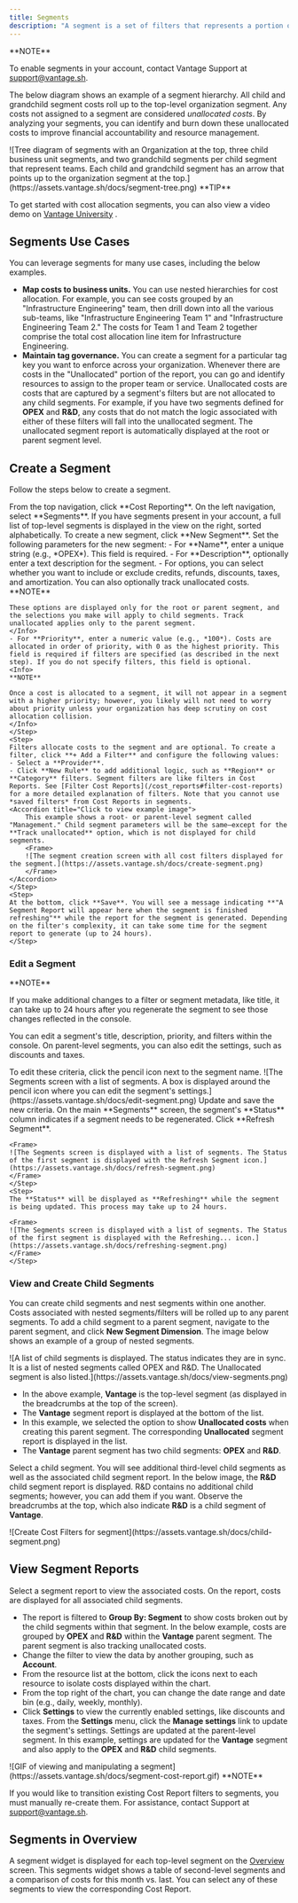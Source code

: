 ```yaml
---
title: Segments
description: "A segment is a set of filters that represents a portion of costs for your organization (e.g., costs allocated to a business unit or team). With segments, you can perform cost allocation and enforce cost governance for your organization. You can create nested hierarchies of costs that can map to teams, departments, apps, or services within your organization. Segments ensure that costs are allocated only once and not duplicated in cases of showback/chargeback scenarios."
---
```


<Info>
**NOTE**

To enable segments in your account, contact Vantage Support at [support@vantage.sh](mailto:support@vantage.sh).
</Info>


The below diagram shows an example of a segment hierarchy. All child and grandchild segment costs roll up to the top-level organization segment. Any costs not assigned to a segment are considered *unallocated costs*. By analyzing your segments, you can identify and burn down these unallocated costs to improve financial accountability and resource management.

<Frame>
![Tree diagram of segments with an Organization at the top, three child business unit segments, and two grandchild segments per child segment that represent teams. Each child and grandchild segment has an arrow that points up to the organization segment at the top.](https://assets.vantage.sh/docs/segment-tree.png)
</Frame>

<Tip>
**TIP**

To get started with cost allocation segments, you can also view a video demo on [Vantage University](/vantage_university_cost_allocation) <Icon icon="graduation-cap" iconType="solid" />.
</Tip>

## Segments Use Cases

You can leverage segments for many use cases, including the below examples.

- **Map costs to business units.** You can use nested hierarchies for cost allocation. For example, you can see costs grouped by an "Infrastructure Engineering" team, then drill down into all the various sub-teams, like "Infrastructure Engineering Team 1" and "Infrastructure Engineering Team 2." The costs for Team 1 and Team 2 together comprise the total cost allocation line item for Infrastructure Engineering.
- **Maintain tag governance.** You can create a segment for a particular tag key you want to enforce across your organization. Whenever there are costs in the "Unallocated" portion of the report, you can go and identify resources to assign to the proper team or service. Unallocated costs are costs that are captured by a segment's filters but are not allocated to any child segments. For example, if you have two segments defined for **OPEX** and **R&D**, any costs that do not match the logic associated with either of these filters will fall into the unallocated segment. The unallocated segment report is automatically displayed at the root or parent segment level.

## Create a Segment

Follow the steps below to create a segment.

<Steps>
    <Step>
    From the top navigation, click **Cost Reporting**.
    </Step>
    <Step>
    On the left navigation, select **Segments**. If you have segments present in your account, a full list of top-level segments is displayed in the view on the right, sorted alphabetically.
    </Step>
    <Step>
    To create a new segment, click **New Segment**.
    </Step>
    <Step>
    Set the following parameters for the new segment:
    - For **Name**, enter a unique string (e.g., *OPEX*). This field is required.
    - For **Description**, optionally enter a text description for the segment.
    - For options, you can select whether you want to include or exclude credits, refunds, discounts, taxes, and amortization. You can also optionally track unallocated costs.
    <Info>
    **NOTE**

    These options are displayed only for the root or parent segment, and the selections you make will apply to child segments. Track unallocated applies only to the parent segment.
    </Info>
    - For **Priority**, enter a numeric value (e.g., *100*). Costs are allocated in order of priority, with 0 as the highest priority. This field is required if filters are specified (as described in the next step). If you do not specify filters, this field is optional.
    <Info>
    **NOTE**

    Once a cost is allocated to a segment, it will not appear in a segment with a higher priority; however, you likely will not need to worry about priority unless your organization has deep scrutiny on cost allocation collision.
    </Info>
    </Step>
    <Step>
    Filters allocate costs to the segment and are optional. To create a filter, click **+ Add a Filter** and configure the following values:
    - Select a **Provider**.
    - Click **New Rule** to add additional logic, such as **Region** or **Category** filters. Segment filters are like filters in Cost Reports. See [Filter Cost Reports](/cost_reports#filter-cost-reports) for a more detailed explanation of filters. Note that you cannot use *saved filters* from Cost Reports in segments.
    <Accordion title="Click to view example image">
        This example shows a root- or parent-level segment called "Management." Child segment parameters will be the same—except for the **Track unallocated** option, which is not displayed for child segments.
        <Frame>
        ![The segment creation screen with all cost filters displayed for the segment.](https://assets.vantage.sh/docs/create-segment.png)
        </Frame>
    </Accordion>
    </Step>
    <Step>
    At the bottom, click **Save**. You will see a message indicating **"A Segment Report will appear here when the segment is finished refreshing"** while the report for the segment is generated. Depending on the filter's complexity, it can take some time for the segment report to generate (up to 24 hours).
    </Step>
</Steps>

### Edit a Segment

<Info>
**NOTE**

If you make additional changes to a filter or segment metadata, like title, it can take up to 24 hours after you regenerate the segment to see those changes reflected in the console.
</Info>

You can edit a segment's title, description, priority, and filters within the console. On parent-level segments, you can also edit the settings, such as discounts and taxes.

<Steps>
    <Step>
    To edit these criteria, click the pencil icon next to the segment name.
    <Frame>
    ![The Segments screen with a list of segments. A box is displayed around the pencil icon where you can edit the segment's settings.](https://assets.vantage.sh/docs/edit-segment.png)
    </Frame>
    </Step>
    <Step>
    Update and save the new criteria.
    </Step>
    <Step>
    On the main **Segments** screen, the segment's **Status** column indicates if a segment needs to be regenerated. Click **Refresh Segment**.

    <Frame>
    ![The Segments screen is displayed with a list of segments. The Status of the first segment is displayed with the Refresh Segment icon.](https://assets.vantage.sh/docs/refresh-segment.png)
    </Frame>
    </Step>
    <Step>
    The **Status** will be displayed as **Refreshing** while the segment is being updated. This process may take up to 24 hours.

    <Frame>
    ![The Segments screen is displayed with a list of segments. The Status of the first segment is displayed with the Refreshing... icon.](https://assets.vantage.sh/docs/refreshing-segment.png)
    </Frame>
    </Step>
</Steps>



### View and Create Child Segments

You can create child segments and nest segments within one another. Costs associated with nested segments/filters will be rolled up to any parent segments. To add a child segment to a parent segment, navigate to the parent segment, and click **New Segment Dimension**. The image below shows an example of a group of nested segments.

<Frame>
![A list of child segments is displayed. The status indicates they are in sync. It is a list of nested segments called OPEX and R&D. The Unallocated segment is also listed.](https://assets.vantage.sh/docs/view-segments.png)
</Frame>

- In the above example, **Vantage** is the top-level segment (as displayed in the breadcrumbs at the top of the screen).
- The **Vantage** segment report is displayed at the bottom of the list.
- In this example, we selected the option to show **Unallocated costs** when creating this parent segment. The corresponding **Unallocated** segment report is displayed in the list.
- The **Vantage** parent segment has two child segments: **OPEX** and **R&D**.

Select a child segment. You will see additional third-level child segments as well as the associated child segment report. In the below image, the **R&D** child segment report is displayed. R&D contains no additional child segments; however, you can add them if you want. Observe the breadcrumbs at the top, which also indicate **R&D** is a child segment of **Vantage**.

<Frame>
![Create Cost Filters for segment](https://assets.vantage.sh/docs/child-segment.png)
</Frame>

## View Segment Reports

Select a segment report to view the associated costs. On the report, costs are displayed for all associated child segments.

- The report is filtered to **Group By: Segment** to show costs broken out by the child segments within that segment. In the below example, costs are grouped by **OPEX** and **R&D** within the **Vantage** parent segment. The parent segment is also tracking unallocated costs.
- Change the filter to view the data by another grouping, such as **Account**.
- From the resource list at the bottom, click the icons next to each resource to isolate costs displayed within the chart.
- From the top right of the chart, you can change the date range and date bin (e.g., daily, weekly, monthly).
- Click **Settings** to view the currently enabled settings, like discounts and taxes. From the **Settings** menu, click the **Manage settings** link to update the segment's settings. Settings are updated at the parent-level segment. In this example, settings are updated for the **Vantage** segment and also apply to the **OPEX** and **R&D** child segments.

<Frame>
![GIF of viewing and manipulating a segment](https://assets.vantage.sh/docs/segment-cost-report.gif)
</Frame>

<Info>
**NOTE**

If you would like to transition existing Cost Report filters to segments, you must manually re-create them. For assistance, contact Support at [support@vantage.sh](mailto:support@vantage.sh).
</Info>

## Segments in Overview

A segment widget is displayed for each top-level segment on the [Overview](/overview/) screen. This segments widget shows a table of second-level segments and a comparison of costs for this month vs. last. You can select any of these segments to view the corresponding Cost Report.

